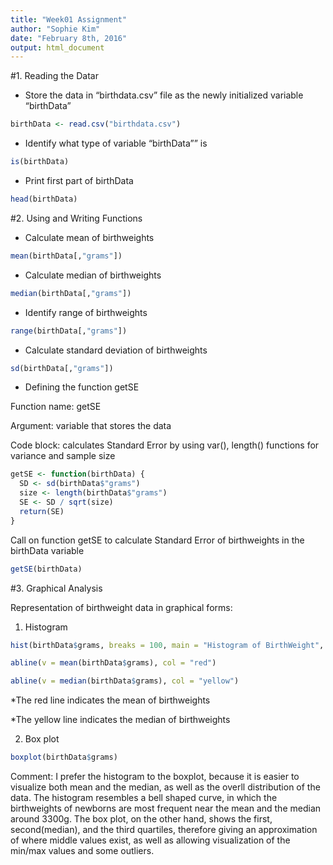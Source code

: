 ```yaml
---
title: "Week01 Assignment"
author: "Sophie Kim"
date: "February 8th, 2016"
output: html_document
---
```


#1. Reading the Datar

* Store the data in "birthdata.csv" file as the newly initialized variable "birthData"
```r
birthData <- read.csv("birthdata.csv")
```

* Identify what type of variable "birthData"" is
```r
is(birthData)
```

* Print first part of birthData
```r
head(birthData)
```


#2. Using and Writing Functions

* Calculate mean of birthweights
```r
mean(birthData[,"grams"])
```

* Calculate median of birthweights
```r
median(birthData[,"grams"])
```

* Identify range of birthweights
```r
range(birthData[,"grams"])
```

* Calculate standard deviation of birthweights
```r
sd(birthData[,"grams"])
```

* Defining the function getSE

Function name: getSE

Argument: variable that stores the data 

Code block: calculates Standard Error by using var(), length() functions for variance and sample size
```r
getSE <- function(birthData) {
  SD <- sd(birthData$"grams")
  size <- length(birthData$"grams")
  SE <- SD / sqrt(size)
  return(SE)
}
```

Call on function getSE to calculate Standard Error of birthweights in the birthData variable
```r
getSE(birthData)

```



#3. Graphical Analysis

Representation of birthweight data in graphical forms:

1. Histogram
```r

hist(birthData$grams, breaks = 100, main = "Histogram of BirthWeight", xlim = c(0,6000), xlab = "BirthWeight (g)", ylab = "Frequency")

abline(v = mean(birthData$grams), col = "red")

abline(v = median(birthData$grams), col = "yellow")


```

*The red line indicates the mean of birthweights

*The yellow line indicates the median of birthweights


2. Box plot
```r
boxplot(birthData$grams)

```

Comment: I prefer the histogram to the boxplot, because it is easier to visualize both mean and the median, as well as the overll distribution of the data. The histogram resembles a bell shaped curve, in which the birthweights of newborns are most frequent near the mean and the median around 3300g. The box plot, on the other hand, shows the first, second(median), and the third quartiles, therefore giving an approximation of where middle values exist, as well as allowing visualization of the min/max values and some outliers.